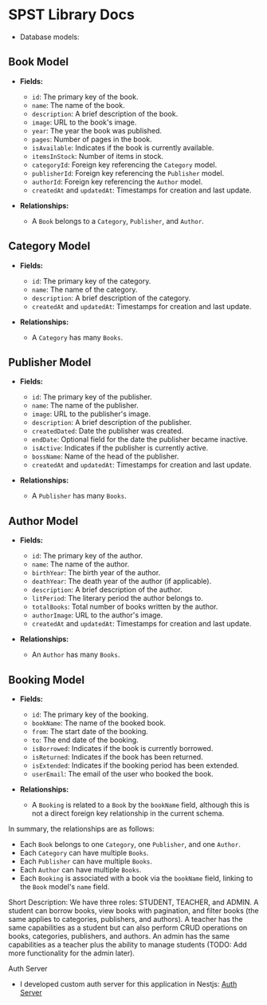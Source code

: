 # SPST Library Docs

- Database models:

## Book Model

- **Fields:**

  - `id`: The primary key of the book.
  - `name`: The name of the book.
  - `description`: A brief description of the book.
  - `image`: URL to the book's image.
  - `year`: The year the book was published.
  - `pages`: Number of pages in the book.
  - `isAvailable`: Indicates if the book is currently available.
  - `itemsInStock`: Number of items in stock.
  - `categoryId`: Foreign key referencing the `Category` model.
  - `publisherId`: Foreign key referencing the `Publisher` model.
  - `authorId`: Foreign key referencing the `Author` model.
  - `createdAt` and `updatedAt`: Timestamps for creation and last update.

- **Relationships:**
  - A `Book` belongs to a `Category`, `Publisher`, and `Author`.

## Category Model

- **Fields:**

  - `id`: The primary key of the category.
  - `name`: The name of the category.
  - `description`: A brief description of the category.
  - `createdAt` and `updatedAt`: Timestamps for creation and last update.

- **Relationships:**
  - A `Category` has many `Books`.

## Publisher Model

- **Fields:**

  - `id`: The primary key of the publisher.
  - `name`: The name of the publisher.
  - `image`: URL to the publisher's image.
  - `description`: A brief description of the publisher.
  - `createdDated`: Date the publisher was created.
  - `endDate`: Optional field for the date the publisher became inactive.
  - `isActive`: Indicates if the publisher is currently active.
  - `bossName`: Name of the head of the publisher.
  - `createdAt` and `updatedAt`: Timestamps for creation and last update.

- **Relationships:**
  - A `Publisher` has many `Books`.

## Author Model

- **Fields:**

  - `id`: The primary key of the author.
  - `name`: The name of the author.
  - `birthYear`: The birth year of the author.
  - `deathYear`: The death year of the author (if applicable).
  - `description`: A brief description of the author.
  - `litPeriod`: The literary period the author belongs to.
  - `totalBooks`: Total number of books written by the author.
  - `authorImage`: URL to the author's image.
  - `createdAt` and `updatedAt`: Timestamps for creation and last update.

- **Relationships:**
  - An `Author` has many `Books`.

## Booking Model

- **Fields:**

  - `id`: The primary key of the booking.
  - `bookName`: The name of the booked book.
  - `from`: The start date of the booking.
  - `to`: The end date of the booking.
  - `isBorrowed`: Indicates if the book is currently borrowed.
  - `isReturned`: Indicates if the book has been returned.
  - `isExtended`: Indicates if the booking period has been extended.
  - `userEmail`: The email of the user who booked the book.

- **Relationships:**
  - A `Booking` is related to a `Book` by the `bookName` field, although this is not a direct foreign key relationship in the current schema.

In summary, the relationships are as follows:

- Each `Book` belongs to one `Category`, one `Publisher`, and one `Author`.
- Each `Category` can have multiple `Books`.
- Each `Publisher` can have multiple `Books`.
- Each `Author` can have multiple `Books`.
- Each `Booking` is associated with a book via the `bookName` field, linking to the `Book` model's `name` field.

Short Description:
We have three roles: STUDENT, TEACHER, and ADMIN.
A student can borrow books, view books with pagination, and filter books (the same applies to categories, publishers, and authors).
A teacher has the same capabilities as a student but can also perform CRUD operations on books, categories, publishers, and authors.
An admin has the same capabilities as a teacher plus the ability to manage students (TODO: Add more functionality for the admin later).

Auth Server
- I developed custom auth server for this application in Nestjs: [Auth Server](https://github.com/peterdinis/spst-library-auth)
